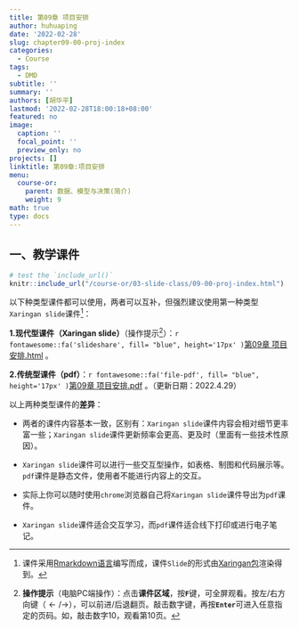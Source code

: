 ```yaml
---
title: 第09章 项目安排
author: huhuaping
date: '2022-02-28'
slug: chapter09-00-proj-index
categories:
  - Course
tags:
  - DMD
subtitle: ''
summary: ''
authors: [胡华平]
lastmod: '2022-02-28T18:00:18+08:00'
featured: no
image:
  caption: ''
  focal_point: ''
  preview_only: no
projects: []
linktitle: 第09章:项目安排
menu:
  course-or:
    parent: 数据、模型与决策(简介)
    weight: 9
math: true
type: docs
---
```


## 一、教学课件

```r
# test the `include_url()`
knitr::include_url("/course-or/03-slide-class/09-00-proj-index.html")
```

以下种类型课件都可以使用，两者可以互补，但强烈建议使用第一种类型`Xaringan slide`课件[^a]：

**1.现代型课件（Xaringan slide）**（操作提示[^b]）：`r fontawesome::fa('slideshare', fill= "blue", height='17px' )`[第09章 项目安排.html](/course-or/03-slide-class/09-00-proj-index.html) 。


**2.传统型课件（pdf）**：`r fontawesome::fa('file-pdf', fill= "blue", height='17px' )`[第09章 项目安排.pdf](/course-or/material/09-00-proj-index.pdf) 。（更新日期：2022.4.29）

以上两种类型课件的**差异**：

- 两者的课件内容基本一致，区别有：`Xaringan slide`课件内容会相对细节更丰富一些；`Xaringan slide`课件更新频率会更高、更及时（里面有一些技术性原因）。

- `Xaringan slide`课件可以进行一些交互型操作，如表格、制图和代码展示等。`pdf`课件是静态文件，使用者不能进行内容上的交互。

- 实际上你可以随时使用`chrome`浏览器自己将`Xaringan slide`课件导出为`pdf`课件。

- `Xaringan slide`课件适合交互学习，而`pdf`课件适合线下打印或进行电子笔记。


<!---footnote following--->

[^a]:课件采用[Rmarkdown语言](https://rmarkdown.rstudio.com/)编写而成，课件`Slide`的形式由[Xaringan包](https://github.com/yihui/xaringan)渲染得到。

[^b]:**操作提示**（电脑PC端操作）：点击**课件区域**，按**`F`**键，可全屏观看。按左/右方向键（$\leftarrow/\rightarrow$），可以前进/后退翻页。敲击数字键，再按**`Enter`**可进入任意指定的页码。如，敲击数字10，观看第10页。

